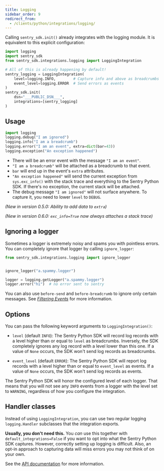 ```yaml
---
title: Logging
sidebar_order: 9
redirect_from:
  - /clients/python/integrations/logging/
---
```


Calling `sentry_sdk.init()` already integrates with the logging module. It is
equivalent to this explicit configuration:

```python
import logging
import sentry_sdk
from sentry_sdk.integrations.logging import LoggingIntegration

# All of this is already happening by default!
sentry_logging = LoggingIntegration(
    level=logging.INFO,        # Capture info and above as breadcrumbs
    event_level=logging.ERROR  # Send errors as events
)
sentry_sdk.init(
    dsn="___PUBLIC_DSN___",
    integrations=[sentry_logging]
)
```

## Usage

```python
import logging
logging.debug("I am ignored")
logging.info("I am a breadcrumb")
logging.error("I am an event", extra=dict(bar=43))
logging.exception("An exception happened")
```

- There will be an error event with the message `"I am an event"`.
- `"I am a breadcrumb"` will be attached as a breadcrumb to that event.
- `bar` will end up in the event's `extra` attributes.
- `"An exception happened"` will send the current exception from `sys.exc_info()` with the stack trace and everything to the Sentry Python SDK. If there's no exception, the current stack will be attached.
- The debug message `"I am ignored"` will not surface anywhere. To capture it, you need to lower `level` to `DEBUG`.

_(New in version 0.5.0: Ability to add data to `extra`)_

_(New in version 0.6.0: `exc_info=True` now always attaches a stack trace)_

## Ignoring a logger

Sometimes a logger is extremely noisy and spams you with pointless errors. You can completely ignore that logger by calling `ignore_logger`:

```python
from sentry_sdk.integrations.logging import ignore_logger


ignore_logger("a.spammy.logger")

logger = logging.getLogger("a.spammy.logger")
logger.error("hi")  # no error sent to sentry
```

You can also use `before-send` and `before-breadcrumb` to ignore
only certain messages. See [_Filtering Events_](/error-reporting/configuration/filtering/) for more information.

## Options

You can pass the following keyword arguments to `LoggingIntegration()`:

- `level` (default `INFO`): The Sentry Python SDK will record log records with a level higher than or equal to `level` as breadcrumbs. Inversely, the SDK completely ignores any log record with a level lower than this one. If a value of `None` occurs, the SDK won't send log records as breadcrumbs.

- `event_level` (default `ERROR`): The Sentry Python SDK will report log records with a level higher than or equal to `event_level` as events. If a value of `None` occurs, the SDK won't send log records as events.

<Alert level="info" title="Note"><markdown>

The Sentry Python SDK will honor the configured level of each logger. That means that you will not see any `INFO` events from a logger with the level set to `WARNING`, regardless of how you configure the integration.

</markdown></Alert>

## Handler classes

Instead of using `LoggingIntegration`, you can use two regular logging `logging.Handler` subclasses that the integration exports.

**Usually, you don't need this.** You _can_ use this together with `default_integrations=False` if you want to opt into what the Sentry Python SDK captures. However, correctly setting up logging is difficult. Also, an opt-in approach to capturing data will miss errors you may not think of on your own.

See the [API documentation](https://getsentry.github.io/sentry-python/integrations.html#module-sentry_sdk.integrations.logging) for more information.
